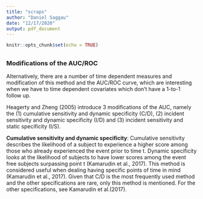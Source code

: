 ```yaml
---
title: "scraps"
author: "Daniel Saggau"
date: "12/17/2020"
output: pdf_document
---
```


```r
knitr::opts_chunk$set(echo = TRUE)
```

## 

### Modifications of the AUC/ROC

Alternatively, there are a number of time dependent measures and modification of this method and the AUC/ROC curve, which are interesting when we have to time dependent covariates which don't have a 1-to-1 follow up.

Heagerty and Zheng (2005) introduce 3 modifications of the AUC, namely the (1) cumulative sensitivity and dynamic specificity (C/D), (2) incident sensitivity and dynamic specificity (I/D) and (3) incident sensitivity and static specificity (I/S).

**Cumulative sensitivity and dynamic specificity**: Cumulative sensitivity describes the likelihood of a subject to experience a higher score among those who already experienced the event prior to time t. Dynamic specificity  looks at the likelihood of subjects to have lower scores among the event free subjects surpassing point t (Kamarudin et al., 2017).
This method is considered useful when dealing having specific points of time in mind (Kamarudin et al., 2017).
Given that C/D is the most frequently used method and the other specifications are rare, only this method is mentioned. 
For the other specifications, see Kamarudin et al.(2017).
